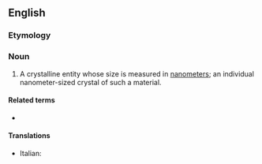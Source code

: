 ==English==

===Etymology===
{{prefix|en|nano|crystal}}

===Noun===
{{wikipedia}}
{{en-noun}}

# A crystalline entity whose size is measured in [[nanometer]]s; an individual nanometer-sized crystal of such a material.

====Related terms====
* {{l|en|nanocrystalline}}

====Translations====
{{trans-top}}
* Italian: {{t|it|nanocristallo|m}}
{{trans-mid}}
{{trans-bottom}}